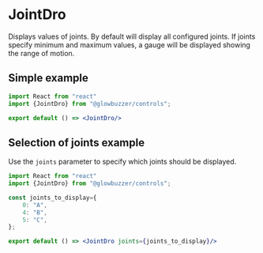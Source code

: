 
# JointDro

<GithubSourceLink project="gbr" lib="controls" path="dro/JointDro.tsx"/>

Displays values of joints. By default will display all configured joints. If joints specify minimum and maximum values,
a gauge will be displayed showing the range of motion.

## Simple example

```jsx demo
import React from "react"
import {JointDro} from "@glowbuzzer/controls";

export default () => <JointDro/>
```

## Selection of joints example

Use the `joints` parameter to specify which joints should be displayed.

```jsx demo
import React from "react"
import {JointDro} from "@glowbuzzer/controls";

const joints_to_display={
    0: "A",
    4: "B",
    5: "C",
};

export default () => <JointDro joints={joints_to_display}/>
```
